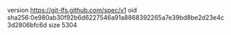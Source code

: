 version https://git-lfs.github.com/spec/v1
oid sha256:0e980ab30f92b6d6227546a91a8868392265a7e39bd8be2d23e4c3d2806bfc6d
size 5304
